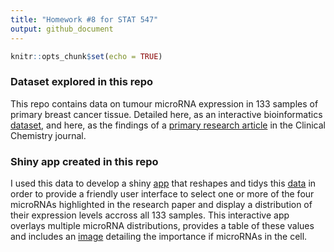 ```yaml
---
title: "Homework #8 for STAT 547"
output: github_document
---
```


```r
knitr::opts_chunk$set(echo = TRUE)
```

### Dataset explored in this repo
This repo contains data on tumour microRNA expression in 133 samples of primary breast cancer tissue. Detailed here, as an interactive bioinformatics [dataset](https://www.kaggle.com/rhostam/primary-breast-cancer-vs-normal-breast-tissue/home), and here, as the findings of a [primary research article](https://www.ncbi.nlm.nih.gov/pubmed/26056355) in the Clinical Chemistry journal. 

### Shiny app created in this repo
I used this data to develop a shiny [app](https://zhamadeh.shinyapps.io/hw08-zhamadeh/) that reshapes and tidys this [data](https://github.com/STAT545-UBC-students/hw08-zhamadeh/blob/master/GSE58606_data.csv) in order to provide a friendly user interface to select one or more of the four microRNAs highlighted in the research paper and display a distribution of their expression levels accross all 133 samples. This interactive app overlays multiple microRNA distributions, provides a table of these values and includes an [image](https://github.com/STAT545-UBC-students/hw08-zhamadeh/blob/master/www/image.png) detailing the importance if microRNAs in the cell.


